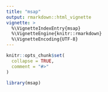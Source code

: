 ```yaml
---
title: "msap"
output: rmarkdown::html_vignette
vignette: >
  %\VignetteIndexEntry{msap}
  %\VignetteEngine{knitr::rmarkdown}
  %\VignetteEncoding{UTF-8}
---
```


```r
knitr::opts_chunk$set(
  collapse = TRUE,
  comment = "#>"
)
```

```r
library(msap)
```

